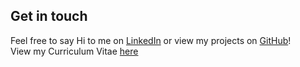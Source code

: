 ## Get in touch

Feel free to say Hi to me on [LinkedIn](https://www.linkedin.com/in/vincentius-samuel/) or view my projects on [GitHub](https://github.com/f1reboywatergrl)!  
View my Curriculum Vitae [here](https://drive.google.com/file/d/1e5EedkUE49zNBIAYPLZob674U4jL0sX0/view?usp=sharing)